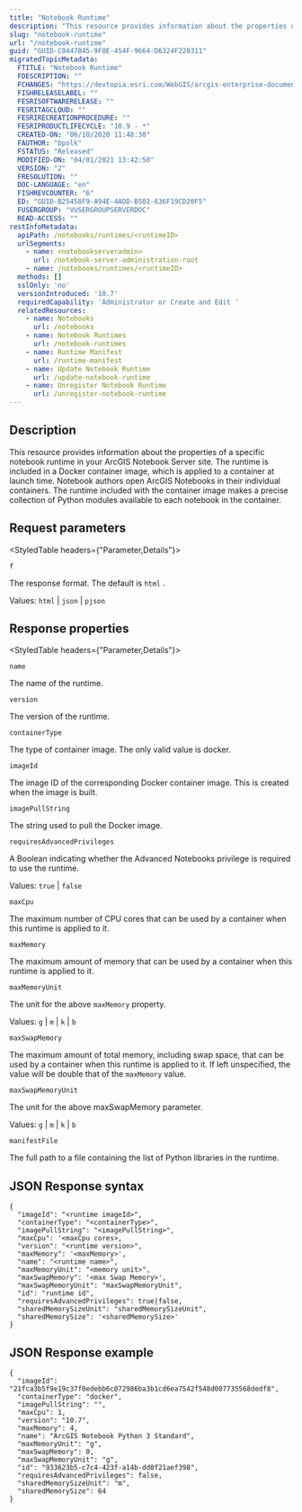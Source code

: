 ```yaml
---
title: "Notebook Runtime"
description: "This resource provides information about the properties of a specific notebook runtime in your ArcGIS Notebook Server site. The runtime is included in a Docker container image, which is applied to a container at launch time. Notebook authors open ArcGIS Notebooks in their individual containers. The runtime included with the container image makes a precise collection of Python modules available to each notebook in the container."
slug: "notebook-runtime"
url: "/notebook-runtime"
guid: "GUID-C0447B45-9F0E-454F-9664-D6324F220311"
migratedTopicMetadata:
  FTITLE: "Notebook Runtime"
  FDESCRIPTION: ""
  FCHANGES: "https://devtopia.esri.com/WebGIS/arcgis-enterprise-documentation/issues/2890"
  FISHRELEASELABEL: ""
  FESRISOFTWARERELEASE: ""
  FESRITAGCLOUD: ""
  FESRIRECREATIONPROCEDURE: ""
  FESRIPRODUCTLIFECYCLE: "10.9 - *"
  CREATED-ON: "06/10/2020 11:48:30"
  FAUTHOR: "bpolk"
  FSTATUS: "Released"
  MODIFIED-ON: "04/01/2021 13:42:50"
  VERSION: "2"
  FRESOLUTION: ""
  DOC-LANGUAGE: "en"
  FISHREVCOUNTER: "6"
  ED: "GUID-B25458F9-A94E-4ADD-B502-636F19CD20F5"
  FUSERGROUP: "VUSERGROUPSERVERDOC"
  READ-ACCESS: ""
restInfoMetadata:
  apiPath: /notebooks/runtimes/<runtimeID>
  urlSegments:
    - name: <notebookserveradmin>
      url: /notebook-server-administration-root
    - name: /notebooks/runtimes/<runtimeID>
  methods: []
  sslOnly: 'no'
  versionIntroduced: '10.7'
  requiredCapability: 'Administrator or Create and Edit '
  relatedResources:
    - name: Notebooks
      url: /notebooks
    - name: Notebook Runtimes
      url: /notebook-runtimes
    - name: Runtime Manifest
      url: /runtime-manifest
    - name: Update Notebook Runtime
      url: /update-notebook-runtime
    - name: Unregister Notebook Runtime
      url: /unregister-notebook-runtime
---
```


## Description

This resource provides information about the properties of a specific notebook runtime in your ArcGIS Notebook Server site. The runtime is included in a Docker container image, which is applied to a container at launch time. Notebook authors open ArcGIS Notebooks in their individual containers. The runtime included with the container image makes a precise collection of Python modules available to each notebook in the container.

##  Request parameters

<StyledTable headers={"Parameter,Details"}>

<StyledTableRow>

<StyledTableCell cellStyle="markdown">

`f` 

</StyledTableCell>

<StyledTableCell cellStyle="markdown">

The response format. The default is `html` .

Values: `html`  \| `json`  \| `pjson` 

</StyledTableCell>

</StyledTableRow>

</StyledTable>

## Response properties

<StyledTable headers={"Parameter,Details"}>

<StyledTableRow>

<StyledTableCell cellStyle="markdown">

`name` 

</StyledTableCell>

<StyledTableCell cellStyle="markdown">

The name of the runtime.

</StyledTableCell>

</StyledTableRow>

<StyledTableRow>

<StyledTableCell cellStyle="markdown">

`version` 

</StyledTableCell>

<StyledTableCell cellStyle="markdown">

The version of the runtime.

</StyledTableCell>

</StyledTableRow>

<StyledTableRow>

<StyledTableCell cellStyle="markdown">

`containerType` 

</StyledTableCell>

<StyledTableCell cellStyle="markdown">

The type of container image. The only valid value is docker.

</StyledTableCell>

</StyledTableRow>

<StyledTableRow>

<StyledTableCell cellStyle="markdown">

`imageId` 

</StyledTableCell>

<StyledTableCell cellStyle="markdown">

The image ID of the corresponding Docker container image. This is created when the image is built.

</StyledTableCell>

</StyledTableRow>

<StyledTableRow>

<StyledTableCell cellStyle="markdown">

`imagePullString` 

</StyledTableCell>

<StyledTableCell cellStyle="markdown">

The string used to pull the Docker image.

</StyledTableCell>

</StyledTableRow>

<StyledTableRow>

<StyledTableCell cellStyle="markdown">

`requiresAdvancedPrivileges` 

</StyledTableCell>

<StyledTableCell cellStyle="markdown">

A Boolean indicating whether the Advanced Notebooks privilege is required to use the runtime.

Values: `true`  \| `false` 

</StyledTableCell>

</StyledTableRow>

<StyledTableRow>

<StyledTableCell cellStyle="markdown">

`maxCpu` 

</StyledTableCell>

<StyledTableCell cellStyle="markdown">

The maximum number of CPU cores that can be used by a container when this runtime is applied to it.

</StyledTableCell>

</StyledTableRow>

<StyledTableRow>

<StyledTableCell cellStyle="markdown">

`maxMemory` 

</StyledTableCell>

<StyledTableCell cellStyle="markdown">

The maximum amount of memory that can be used by a container when this runtime is applied to it.

</StyledTableCell>

</StyledTableRow>

<StyledTableRow>

<StyledTableCell cellStyle="markdown">

`maxMemoryUnit` 

</StyledTableCell>

<StyledTableCell cellStyle="markdown">

The unit for the above `maxMemory`  property.

Values: `g`  \| `m`  \| `k`  \| `b` 

</StyledTableCell>

</StyledTableRow>

<StyledTableRow>

<StyledTableCell cellStyle="markdown">

`maxSwapMemory` 

</StyledTableCell>

<StyledTableCell cellStyle="markdown">

The maximum amount of total memory, including swap space, that can be used by a container when this runtime is applied to it. If left unspecified, the value will be double that of the `maxMemory`  value.

</StyledTableCell>

</StyledTableRow>

<StyledTableRow>

<StyledTableCell cellStyle="markdown">

`maxSwapMemoryUnit` 

</StyledTableCell>

<StyledTableCell cellStyle="markdown">

The unit for the above maxSwapMemory parameter. 

Values: `g`  \| `m`  \| `k`  \| `b` 

</StyledTableCell>

</StyledTableRow>

<StyledTableRow>

<StyledTableCell cellStyle="markdown">

`manifestFile` 

</StyledTableCell>

<StyledTableCell cellStyle="markdown">

The full path to a file containing the list of Python libraries in the runtime.

</StyledTableCell>

</StyledTableRow>

</StyledTable>

## JSON Response syntax

```other
{
  "imageId": "<runtime imageId>",
  "containerType": "<containerType>",
  "imagePullString": "<imagePullString>",
  "maxCpu": '<maxCpu cores>,
  "version": "<runtime version>",
  "maxMemory": '<maxMemory>',
  "name": "<runtime name>",
  "maxMemoryUnit": "<memory unit>",
  "maxSwapMemory": '<max Swap Memory>',
  "maxSwapMemoryUnit": "maxSwapMemoryUnit",
  "id": "runtime id",
  "requiresAdvancedPrivileges": true|false,
  "sharedMemorySizeUnit": "sharedMemorySizeUnit",
  "sharedMemorySize": '<sharedMemorySize>'
}
```

 

## JSON Response example

```other
{
  "imageId": "21fca3b5f9e19c37f0edebb6c072986ba3b1cd6ea7542f548d007735568dedf8",
  "containerType": "docker",
  "imagePullString": "",
  "maxCpu": 1,
  "version": "10.7",
  "maxMemory": 4,
  "name": "ArcGIS Notebook Python 3 Standard",
  "maxMemoryUnit": "g",
  "maxSwapMemory": 0,
  "maxSwapMemoryUnit": "g",
  "id": "933623b5-c7c4-423f-a14b-dd0f21aef398",
  "requiresAdvancedPrivileges": false,
  "sharedMemorySizeUnit": "m",
  "sharedMemorySize": 64
}
```

 
